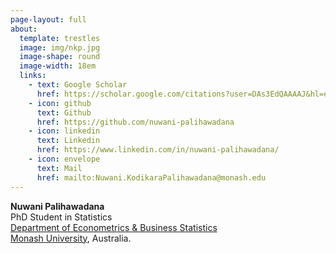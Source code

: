 ```yaml
---
page-layout: full
about:
  template: trestles
  image: img/nkp.jpg
  image-shape: round
  image-width: 18em
  links:
    - text: Google Scholar
      href: https://scholar.google.com/citations?user=DAs3EdQAAAAJ&hl=en
    - icon: github
      text: Github
      href: https://github.com/nuwani-palihawadana
    - icon: linkedin
      text: Linkedin
      href: https://www.linkedin.com/in/nuwani-palihawadana/
    - icon: envelope
      text: Mail
      href: mailto:Nuwani.KodikaraPalihawadana@monash.edu
---
```


<div class="about-link-text">
**Nuwani&nbsp;Palihawadana**<br>
PhD Student in Statistics<br>
[Department of Econometrics & Business Statistics](https://www.monash.edu/business/ebs)<br>
[Monash University](https://monash.edu), Australia.
</div>
